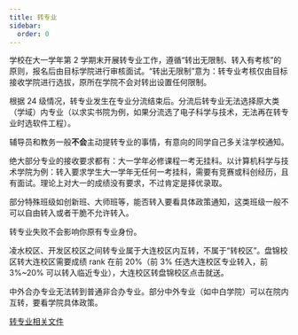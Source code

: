 ```yaml
---
title: 转专业
sidebar:
  order: 0
---
```


学校在大一学年第 2 学期末开展转专业工作，遵循“转出无限制、转入有考核”的原则，报名后由目标学院进行审核面试。“转出无限制”意为：转专业考核仅由目标接收学院进行选拔，原所在学院不会对转出设置任何限制。

根据 24 级情况，转专业发生在专业分流结束后。分流后转专业无法选择原大类（学域）内专业（以求实书院为例，如果分流选了电子科学与技术，无法再在转专业时选软件工程）。

辅导员和教务一般**不会**主动提转专业的事情，有意向的同学自己多关注学校通知。

绝大部分专业的接收要求都有：大一学年必修课程一考无挂科。以计算机科学与技术学院为例：转入要求学生大一学年无任何一考挂科，需要有竞赛或科创经历，且有面试。理论上对大一的成绩没有要求，不过肯定是择优录取。

部分特殊班级如创新班、大师班等，能否转入要看具体政策通知，这类班级一般不可以自由转入或者干脆不允许转入。

转专业失败不会影响你原有专业身份。

凌水校区、开发区校区之间转专业属于大连校区内互转，不属于“转校区”。盘锦校区转大连校区需要成绩 rank 在前 20%（前 3% 任选大连校区专业转入，前 3%~20% 可以转入临近专业），大连校区转盘锦校区点击就送。

中外合办专业无法转到普通非合办专业。部分中外专业（如中白学院）可以在院内互转，要看学院具体政策。

[转专业相关文件](https://www.123684.com/s/PoiYjv-yD0RA)